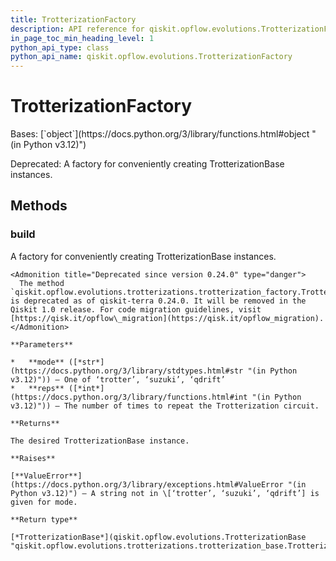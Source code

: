 ```yaml
---
title: TrotterizationFactory
description: API reference for qiskit.opflow.evolutions.TrotterizationFactory
in_page_toc_min_heading_level: 1
python_api_type: class
python_api_name: qiskit.opflow.evolutions.TrotterizationFactory
---
```


# TrotterizationFactory

<Class id="qiskit.opflow.evolutions.TrotterizationFactory" github="https://github.com/qiskit/qiskit/tree/stable/0.46/qiskit/opflow/evolutions/trotterizations/trotterization_factory.py" signature="qiskit.opflow.evolutions.TrotterizationFactory">
  Bases: [`object`](https://docs.python.org/3/library/functions.html#object "(in Python v3.12)")

  Deprecated: A factory for conveniently creating TrotterizationBase instances.

  ## Methods

  ### build

  <Function id="qiskit.opflow.evolutions.TrotterizationFactory.build" name="build" signature="static build(mode='trotter', reps=1)">
    A factory for conveniently creating TrotterizationBase instances.

    <Admonition title="Deprecated since version 0.24.0" type="danger">
      The method `qiskit.opflow.evolutions.trotterizations.trotterization_factory.TrotterizationFactory.build()` is deprecated as of qiskit-terra 0.24.0. It will be removed in the Qiskit 1.0 release. For code migration guidelines, visit [https://qisk.it/opflow\_migration](https://qisk.it/opflow_migration).
    </Admonition>

    **Parameters**

    *   **mode** ([*str*](https://docs.python.org/3/library/stdtypes.html#str "(in Python v3.12)")) – One of ‘trotter’, ‘suzuki’, ‘qdrift’
    *   **reps** ([*int*](https://docs.python.org/3/library/functions.html#int "(in Python v3.12)")) – The number of times to repeat the Trotterization circuit.

    **Returns**

    The desired TrotterizationBase instance.

    **Raises**

    [**ValueError**](https://docs.python.org/3/library/exceptions.html#ValueError "(in Python v3.12)") – A string not in \[‘trotter’, ‘suzuki’, ‘qdrift’] is given for mode.

    **Return type**

    [*TrotterizationBase*](qiskit.opflow.evolutions.TrotterizationBase "qiskit.opflow.evolutions.trotterizations.trotterization_base.TrotterizationBase")
  </Function>
</Class>

